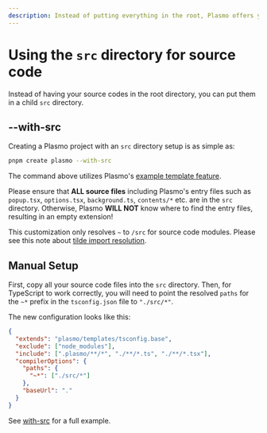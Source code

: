 ```yaml
---
description: Instead of putting everything in the root, Plasmo offers you to put your source files in an src directory.
---
```



# Using the `src` directory for source code

Instead of having your source codes in the root directory, you can put them in a child `src` directory.

## --with-src

Creating a Plasmo project with an `src` directory setup is as simple as:

```bash
pnpm create plasmo --with-src
```

The command above utilizes Plasmo's [example template feature](/workflows#with-an-example-template).

<Callout>

Please ensure that **ALL source files** including Plasmo's entry files such as `popup.tsx`, `options.tsx`, `background.ts`, `contents/*` etc. are in the `src` directory. Otherwise, Plasmo **WILL NOT** know where to find the entry files, resulting in an empty extension!

This customization only resolves `~` to `/src` for source code
modules. Please see this note about [tilde import
resolution](/browser-extension/import#tilde-).

</Callout>

## Manual Setup

First, copy all your source code files into the `src` directory. Then, for TypeScript to work correctly, you will need to point the resolved `paths` for the `~*` prefix in the `tsconfig.json` file to `"./src/*"`.

The new configuration looks like this:

```json
{
  "extends": "plasmo/templates/tsconfig.base",
  "exclude": ["node_modules"],
  "include": [".plasmo/**/*", "./**/*.ts", "./**/*.tsx"],
  "compilerOptions": {
    "paths": {
      "~*": ["./src/*"]
    },
    "baseUrl": "."
  }
}
```

See [with-src](https://github.com/PlasmoHQ/examples/tree/main/with-src) for a full example.

